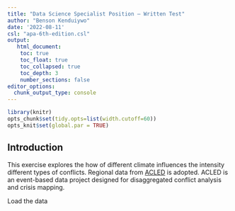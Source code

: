 ```yaml
---
title: "Data Science Specialist Position – Written Test"
author: "Benson Kenduiywo"
date: '2022-08-11'
csl: "apa-6th-edition.csl"
output: 
   html_document:
    toc: true
    toc_float: true
    toc_collapsed: true
    toc_depth: 3
    number_sections: false
editor_options: 
  chunk_output_type: console
---
```


```r
library(knitr)
opts_chunk$set(tidy.opts=list(width.cutoff=60))
opts_knit$set(global.par = TRUE)
```

## Introduction

This exercise explores the how of different climate influences the intensity different types of conflicts. Regional data from [ACLED](https://acleddata.com/curated-data-files/#aggregated) is adopted. ACLED is an event-based data project designed for disaggregated conflict analysis and crisis mapping.


Load the data
```r

```

